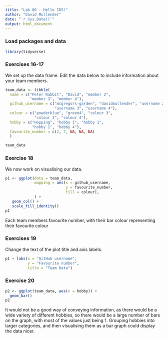```yaml
---
title: "Lab 00 - Hello IDS!"
author: "David Mullender"
date: "`r Sys.Date()`"
output: html_document
---
```


### Load packages and data

```r
library(tidyverse) 
```

### Exercises 16-17

We set up the data frame. Edit the data below to include information about your team members.

```r
team_data <- tibble(
  name = c("Peter Rabbit", "David", "member 2", 
           "member 3", "member 4"),
  github_username = c("mcgregors-garden", "davidmullender", "username 2", 
                      "username 3", "username 4"), 
  colour = c("powderblue", "green4", "colour 3", 
             "colour 3", "colour 4"),
  hobby = c("Hopping", "hobby 1", "hobby 1", 
            "hobby 1", "hobby 4"),
  favourite_number = c(2, 7, NA, NA, NA)
  )

team_data
```

### Exercise 18

We now work on visualising our data. 

```r
p1 <- ggplot(data = team_data, 
             mapping = aes(x = github_username, 
                           y = favourite_number,
                           fill = colour), 
             ) +
   geom_col() +
   scale_fill_identity()
p1
```


Each team members favourite number, with their bar colour representing their favourite colour

### Exercises 19

Change the text of the plot title and axis labels.

```r
p1 + labs(x = "GitHub username", 
          y = "Favourite number",
          title = "Team Data")
```


### Exercise 20

```r
p2 <- ggplot(team_data, aes(x = hobby)) +
  geom_bar()
p2
```

It would not be a good way of conveying information, as there would be a wide variety of different hobbies, so there would be a large number of bars on the graph, with most of the values just being 1. Grouping hobbies into larger categories, and then visualising them as a bar graph could display the data nicer.
